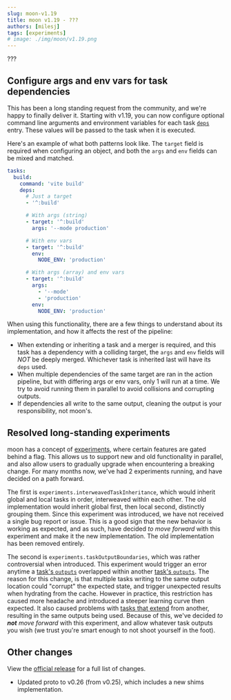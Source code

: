 ```yaml
---
slug: moon-v1.19
title: moon v1.19 - ???
authors: [milesj]
tags: [experiments]
# image: ./img/moon/v1.19.png
---
```


???

<!--truncate-->

## Configure args and env vars for task dependencies

This has been a long standing request from the community, and we're happy to finally deliver it.
Starting with v1.19, you can now configure optional command line arguments and environment variables
for each task [`deps`](/docs/config/project#deps) entry. These values will be passed to the task
when it is executed.

Here's an example of what both patterns look like. The `target` field is required when configuring
an object, and both the `args` and `env` fields can be mixed and matched.

```yaml title="moon.yml"
tasks:
  build:
    command: 'vite build'
    deps:
      # Just a target
      - '^:build'

      # With args (string)
      - target: '^:build'
        args: '--mode production'

      # With env vars
      - target: '^:build'
        env:
          NODE_ENV: 'production'

      # With args (array) and env vars
      - target: '^:build'
        args:
          - '--mode'
          - 'production'
        env:
          NODE_ENV: 'production'
```

When using this functionality, there are a few things to understand about its implementation, and
how it affects the rest of the pipeline:

- When extending or inheriting a task and a merger is required, and this task has a dependency with
  a colliding target, the `args` and `env` fields will _NOT_ be deeply merged. Whichever task is
  inherited last will have its `deps` used.
- When multiple dependencies of the same target are ran in the action pipeline, but with differing
  args or env vars, only 1 will run at a time. We try to avoid running them in parallel to avoid
  collisions and corrupting outputs.
- If dependencies all write to the same output, cleaning the output is your responsibility, not
  moon's.

## Resolved long-standing experiments

moon has a concept of [experiments](/docs/config/workspace#experiments), where certain features are
gated behind a flag. This allows us to support new and old functionality in parallel, and also allow
users to gradually upgrade when encountering a breaking change. For many months now, we've had 2
experiments running, and have decided on a path forward.

The first is `experiments.interweavedTaskInheritance`, which would inherit global and local tasks in
order, interweaved within each other. The old implementation would inherit global first, then local
second, distinctly grouping them. Since this experiment was introduced, we have not received a
single bug report or issue. This is a good sign that the new behavior is working as expected, and as
such, have decided _to move forward_ with this experiment and make it the new implementation. The
old implementation has been removed entirely.

The second is `experiments.taskOutputBoundaries`, which was rather controversial when introduced.
This experiment would trigger an error anytime a [task's `outputs`][outputs] overlapped within
another [task's `outputs`][outputs]. The reason for this change, is that multiple tasks writing to
the same output location could "corrupt" the expected state, and trigger unexpected results when
hydrating from the cache. However in practice, this restriction has caused more headache and
introduced a steeper learning curve then expected. It also caused problems with
[tasks that extend](/docs/config/project#extends) from another, resulting in the same outputs being
used. Because of this, we've decided _to **not** move forward_ with this experiment, and allow
whatever task outputs you wish (we trust you're smart enough to not shoot yourself in the foot).

## Other changes

View the [official release](https://github.com/moonrepo/moon/releases/tag/v1.19.0) for a full list
of changes.

- Updated proto to v0.26 (from v0.25), which includes a new shims implementation.

[outputs]: /docs/config/project#outputs
